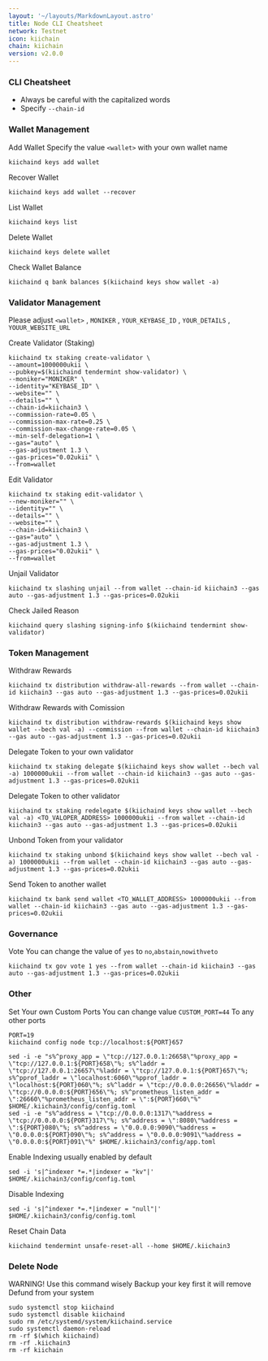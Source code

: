 ```yaml
---
layout: '~/layouts/MarkdownLayout.astro'
title: Node CLI Cheatsheet
network: Testnet
icon: kiichain
chain: kiichain
version: v2.0.0
---
```


### CLI Cheatsheet

- Always be careful with the capitalized words
- Specify `--chain-id`

### Wallet Management

Add Wallet
Specify the value `<wallet>` with your own wallet name

```
kiichaind keys add wallet
```

Recover Wallet
```
kiichaind keys add wallet --recover
```

List Wallet
```
kiichaind keys list
```

Delete Wallet
```
kiichaind keys delete wallet
```

Check Wallet Balance
```
kiichaind q bank balances $(kiichaind keys show wallet -a)
```

### Validator Management

Please adjust `<wallet>` , `MONIKER` , `YOUR_KEYBASE_ID` , `YOUR_DETAILS` , `YOUUR_WEBSITE_URL`

Create Validator (Staking)
```
kiichaind tx staking create-validator \
--amount=1000000ukii \
--pubkey=$(kiichaind tendermint show-validator) \
--moniker="MONIKER" \
--identity="KEYBASE_ID" \
--website="" \
--details="" \
--chain-id=kiichain3 \
--commission-rate=0.05 \
--commission-max-rate=0.25 \
--commission-max-change-rate=0.05 \
--min-self-delegation=1 \
--gas="auto" \
--gas-adjustment 1.3 \
--gas-prices="0.02ukii" \
--from=wallet
```


Edit Validator
```
kiichaind tx staking edit-validator \
--new-moniker="" \
--identity="" \
--details="" \
--website="" \
--chain-id=kiichain3 \
--gas="auto" \
--gas-adjustment 1.3 \
--gas-prices="0.02ukii" \
--from=wallet
```


Unjail Validator
```
kiichaind tx slashing unjail --from wallet --chain-id kiichain3 --gas auto --gas-adjustment 1.3 --gas-prices=0.02ukii
```

Check Jailed Reason
```
kiichaind query slashing signing-info $(kiichaind tendermint show-validator)
```

### Token Management

Withdraw Rewards
```
kiichaind tx distribution withdraw-all-rewards --from wallet --chain-id kiichain3 --gas auto --gas-adjustment 1.3 --gas-prices=0.02ukii
```

Withdraw Rewards with Comission
```
kiichaind tx distribution withdraw-rewards $(kiichaind keys show wallet --bech val -a) --commission --from wallet --chain-id kiichain3 --gas auto --gas-adjustment 1.3 --gas-prices=0.02ukii
```

Delegate Token to your own validator
```
kiichaind tx staking delegate $(kiichaind keys show wallet --bech val -a) 1000000ukii --from wallet --chain-id kiichain3 --gas auto --gas-adjustment 1.3 --gas-prices=0.02ukii
```

Delegate Token to other validator
```
kiichaind tx staking redelegate $(kiichaind keys show wallet --bech val -a) <TO_VALOPER_ADDRESS> 1000000ukii --from wallet --chain-id kiichain3 --gas auto --gas-adjustment 1.3 --gas-prices=0.02ukii
```

Unbond Token from your validator
```
kiichaind tx staking unbond $(kiichaind keys show wallet --bech val -a) 1000000ukii --from wallet --chain-id kiichain3 --gas auto --gas-adjustment 1.3 --gas-prices=0.02ukii
```

Send Token to another wallet
```
kiichaind tx bank send wallet <TO_WALLET_ADDRESS> 1000000ukii --from wallet --chain-id kiichain3 --gas auto --gas-adjustment 1.3 --gas-prices=0.02ukii
```

### Governance 

Vote
You can change the value of `yes` to `no`,`abstain`,`nowithveto`

```
kiichaind tx gov vote 1 yes --from wallet --chain-id kiichain3 --gas auto --gas-adjustment 1.3 --gas-prices=0.02ukii
```

### Other

Set Your own Custom Ports
You can change value `CUSTOM_PORT=44` To any other ports

```  
PORT=19
kiichaind config node tcp://localhost:${PORT}657
```
```
sed -i -e "s%^proxy_app = \"tcp://127.0.0.1:26658\"%proxy_app = \"tcp://127.0.0.1:${PORT}658\"%; s%^laddr = \"tcp://127.0.0.1:26657\"%laddr = \"tcp://127.0.0.1:${PORT}657\"%; s%^pprof_laddr = \"localhost:6060\"%pprof_laddr = \"localhost:${PORT}060\"%; s%^laddr = \"tcp://0.0.0.0:26656\"%laddr = \"tcp://0.0.0.0:${PORT}656\"%; s%^prometheus_listen_addr = \":26660\"%prometheus_listen_addr = \":${PORT}660\"%" $HOME/.kiichain3/config/config.toml
sed -i -e "s%^address = \"tcp://0.0.0.0:1317\"%address = \"tcp://0.0.0.0:${PORT}317\"%; s%^address = \":8080\"%address = \":${PORT}080\"%; s%^address = \"0.0.0.0:9090\"%address = \"0.0.0.0:${PORT}090\"%; s%^address = \"0.0.0.0:9091\"%address = \"0.0.0.0:${PORT}091\"%" $HOME/.kiichain3/config/app.toml
```

Enable Indexing usually enabled by default
```
sed -i 's|^indexer *=.*|indexer = "kv"|' $HOME/.kiichain3/config/config.toml
```

Disable Indexing
```
sed -i 's|^indexer *=.*|indexer = "null"|' $HOME/.kiichain3/config/config.toml
```

Reset Chain Data
```
kiichaind tendermint unsafe-reset-all --home $HOME/.kiichain3
```

### Delete Node

WARNING! Use this command wisely 
Backup your key first it will remove Defund from your system

```
sudo systemctl stop kiichaind
sudo systemctl disable kiichaind
sudo rm /etc/systemd/system/kiichaind.service
sudo systemctl daemon-reload
rm -rf $(which kiichaind)
rm -rf .kiichain3
rm -rf kiichain
```
